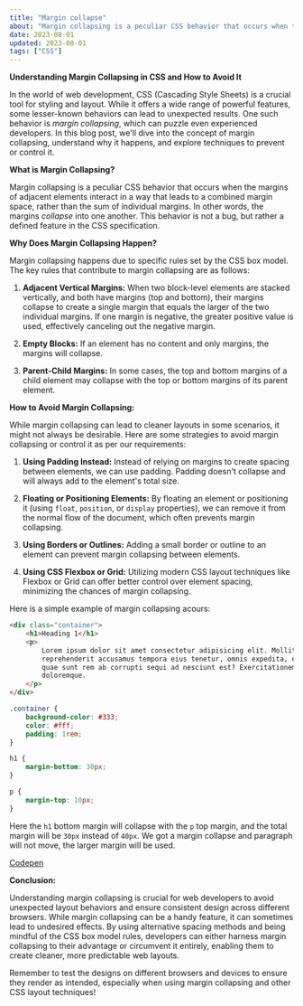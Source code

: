 ```yaml
---
title: "Margin collapse"
about: "Margin collapsing is a peculiar CSS behavior that occurs when the margins of adjacent elements interact in a way that leads to a combined margin space, rather than the sum of individual margins. In other words, the margins collapse into one another. This behavior is not a bug, but rather a defined feature in the CSS specification."
date: 2023-08-01
updated: 2023-08-01
tags: ["CSS"]
---
```


**Understanding Margin Collapsing in CSS and How to Avoid It**

In the world of web development, CSS (Cascading Style Sheets) is a crucial tool for styling and layout. While it offers a wide range of powerful features, some lesser-known behaviors can lead to unexpected results. One such behavior is _margin collapsing_, which can puzzle even experienced developers. In this blog post, we'll dive into the concept of margin collapsing, understand why it happens, and explore techniques to prevent or control it.

**What is Margin Collapsing?**

Margin collapsing is a peculiar CSS behavior that occurs when the margins of adjacent elements interact in a way that leads to a combined margin space, rather than the sum of individual margins. In other words, the margins _collapse_ into one another. This behavior is not a bug, but rather a defined feature in the CSS specification.

**Why Does Margin Collapsing Happen?**

Margin collapsing happens due to specific rules set by the CSS box model. The key rules that contribute to margin collapsing are as follows:

1. **Adjacent Vertical Margins:** When two block-level elements are stacked vertically, and both have margins (top and bottom), their margins collapse to create a single margin that equals the larger of the two individual margins. If one margin is negative, the greater positive value is used, effectively canceling out the negative margin.

2. **Empty Blocks:** If an element has no content and only margins, the margins will collapse.

3. **Parent-Child Margins:** In some cases, the top and bottom margins of a child element may collapse with the top or bottom margins of its parent element.

**How to Avoid Margin Collapsing:**

While margin collapsing can lead to cleaner layouts in some scenarios, it might not always be desirable. Here are some strategies to avoid margin collapsing or control it as per our requirements:

1. **Using Padding Instead:** Instead of relying on margins to create spacing between elements, we can use padding. Padding doesn't collapse and will always add to the element's total size.

2. **Floating or Positioning Elements:** By floating an element or positioning it (using `float`, `position`, or `display` properties), we can remove it from the normal flow of the document, which often prevents margin collapsing.

3. **Using Borders or Outlines:** Adding a small border or outline to an element can prevent margin collapsing between elements.

4. **Using CSS Flexbox or Grid:** Utilizing modern CSS layout techniques like Flexbox or Grid can offer better control over element spacing, minimizing the chances of margin collapsing.

Here is a simple example of margin collapsing acours:

```html
<div class="container">
	<h1>Heading 1</h1>
	<p>
		Lorem ipsum dolor sit amet consectetur adipisicing elit. Mollitia
		reprehenderit accusamus tempora eius tenetur, omnis expedita, error ratione
		quae sunt rem ab corrupti sequi ad nesciunt est? Exercitationem, eius
		doloremque.
	</p>
</div>
```

```css
.container {
	background-color: #333;
	color: #fff;
	padding: 1rem;
}

h1 {
	margin-bottom: 30px;
}

p {
	margin-top: 10px;
}
```

Here the `h1` bottom margin will collapse with the `p` top margin, and the total margin will be `30px` instead of `40px`.
We got a margin collapse and paragraph will not move, the larger margin will be used.

[Codepen](https://codepen.io/legionista1994/pen/qBQLKZw)

**Conclusion:**

Understanding margin collapsing is crucial for web developers to avoid unexpected layout behaviors and ensure consistent design across different browsers. While margin collapsing can be a handy feature, it can sometimes lead to undesired effects. By using alternative spacing methods and being mindful of the CSS box model rules, developers can either harness margin collapsing to their advantage or circumvent it entirely, enabling them to create cleaner, more predictable web layouts.

Remember to test the designs on different browsers and devices to ensure they render as intended, especially when using margin collapsing and other CSS layout techniques!
